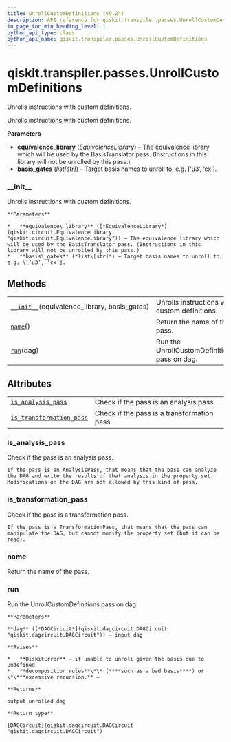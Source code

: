 ```yaml
---
title: UnrollCustomDefinitions (v0.24)
description: API reference for qiskit.transpiler.passes.UnrollCustomDefinitions in qiskit v0.24
in_page_toc_min_heading_level: 1
python_api_type: class
python_api_name: qiskit.transpiler.passes.UnrollCustomDefinitions
---
```


<span id="qiskit-transpiler-passes-unrollcustomdefinitions" />

# qiskit.transpiler.passes.UnrollCustomDefinitions

<Class id="qiskit.transpiler.passes.UnrollCustomDefinitions" isDedicatedPage={true} github="https://github.com/qiskit/qiskit/tree/stable/0.16/qiskit/transpiler/passes/basis/unroll_custom_definitions.py" signature="UnrollCustomDefinitions(*args, **kwargs)" modifiers="class">
  Unrolls instructions with custom definitions.

  Unrolls instructions with custom definitions.

  **Parameters**

  *   **equivalence\_library** ([*EquivalenceLibrary*](qiskit.circuit.EquivalenceLibrary "qiskit.circuit.EquivalenceLibrary")) – The equivalence library which will be used by the BasisTranslator pass. (Instructions in this library will not be unrolled by this pass.)
  *   **basis\_gates** (*list\[str]*) – Target basis names to unroll to, e.g. \[‘u3’, ‘cx’].

  ### \_\_init\_\_

  <Function id="qiskit.transpiler.passes.UnrollCustomDefinitions.__init__" signature="__init__(equivalence_library, basis_gates)">
    Unrolls instructions with custom definitions.

    **Parameters**

    *   **equivalence\_library** ([*EquivalenceLibrary*](qiskit.circuit.EquivalenceLibrary "qiskit.circuit.EquivalenceLibrary")) – The equivalence library which will be used by the BasisTranslator pass. (Instructions in this library will not be unrolled by this pass.)
    *   **basis\_gates** (*list\[str]*) – Target basis names to unroll to, e.g. \[‘u3’, ‘cx’].
  </Function>

  ## Methods

  |                                                                                                                                                                          |                                               |
  | ------------------------------------------------------------------------------------------------------------------------------------------------------------------------ | --------------------------------------------- |
  | [`__init__`](#qiskit.transpiler.passes.UnrollCustomDefinitions.__init__ "qiskit.transpiler.passes.UnrollCustomDefinitions.__init__")(equivalence\_library, basis\_gates) | Unrolls instructions with custom definitions. |
  | [`name`](#qiskit.transpiler.passes.UnrollCustomDefinitions.name "qiskit.transpiler.passes.UnrollCustomDefinitions.name")()                                               | Return the name of the pass.                  |
  | [`run`](#qiskit.transpiler.passes.UnrollCustomDefinitions.run "qiskit.transpiler.passes.UnrollCustomDefinitions.run")(dag)                                               | Run the UnrollCustomDefinitions pass on dag.  |

  ## Attributes

  |                                                                                                                                                                                |                                             |
  | ------------------------------------------------------------------------------------------------------------------------------------------------------------------------------ | ------------------------------------------- |
  | [`is_analysis_pass`](#qiskit.transpiler.passes.UnrollCustomDefinitions.is_analysis_pass "qiskit.transpiler.passes.UnrollCustomDefinitions.is_analysis_pass")                   | Check if the pass is an analysis pass.      |
  | [`is_transformation_pass`](#qiskit.transpiler.passes.UnrollCustomDefinitions.is_transformation_pass "qiskit.transpiler.passes.UnrollCustomDefinitions.is_transformation_pass") | Check if the pass is a transformation pass. |

  ### is\_analysis\_pass

  <Attribute id="qiskit.transpiler.passes.UnrollCustomDefinitions.is_analysis_pass">
    Check if the pass is an analysis pass.

    If the pass is an AnalysisPass, that means that the pass can analyze the DAG and write the results of that analysis in the property set. Modifications on the DAG are not allowed by this kind of pass.
  </Attribute>

  ### is\_transformation\_pass

  <Attribute id="qiskit.transpiler.passes.UnrollCustomDefinitions.is_transformation_pass">
    Check if the pass is a transformation pass.

    If the pass is a TransformationPass, that means that the pass can manipulate the DAG, but cannot modify the property set (but it can be read).
  </Attribute>

  ### name

  <Function id="qiskit.transpiler.passes.UnrollCustomDefinitions.name" signature="name()">
    Return the name of the pass.
  </Function>

  ### run

  <Function id="qiskit.transpiler.passes.UnrollCustomDefinitions.run" signature="run(dag)">
    Run the UnrollCustomDefinitions pass on dag.

    **Parameters**

    **dag** ([*DAGCircuit*](qiskit.dagcircuit.DAGCircuit "qiskit.dagcircuit.DAGCircuit")) – input dag

    **Raises**

    *   **QiskitError** – if unable to unroll given the basis due to undefined
    *   **decomposition rules**\*\* (****such as a bad basis****) or \*\***excessive recursion.** –

    **Returns**

    output unrolled dag

    **Return type**

    [DAGCircuit](qiskit.dagcircuit.DAGCircuit "qiskit.dagcircuit.DAGCircuit")
  </Function>
</Class>

